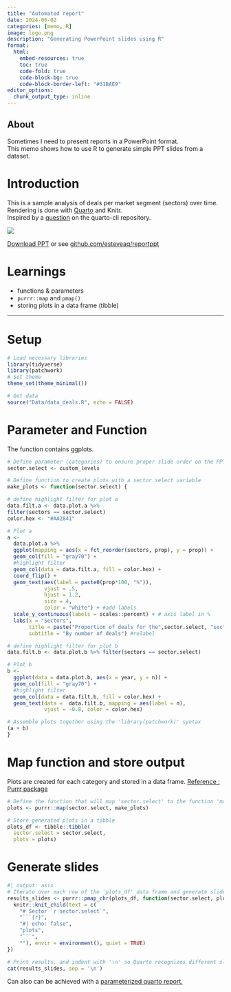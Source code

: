 ```yaml
---
title: "Automated report"
date: 2024-06-02
categories: [memo, R]
image: logo.png
description: "Generating PowerPoint slides using R"
format:
  html:
    embed-resources: true
    toc: true
    code-fold: true
    code-block-bg: true
    code-block-border-left: "#31BAE9"
editor_options: 
  chunk_output_type: inline
---
```


::: callout-note
## About

Sometimes I need to present reports in a PowerPoint format.\
This memo shows how to use R to generate simple PPT slides from a dataset.\
:::

# Introduction

This is a sample analysis of deals per market segment (sectors) over time.\
Rendering is done with [Quarto](https://quarto.org/docs/presentations/powerpoint.html) and Knitr.\
Inspired by a [question](https://github.com/quarto-dev/quarto-cli/discussions/2403) on the quarto-cli repository.\

![](logo.png)

[Download PPT](https://github.com/esteveaq/reportppt/raw/main/docs/Report.pptx) or see [github.com/esteveaq/reportppt](https://github.com/esteveaq/reportppt)

# Learnings

-   functions & parameters
-   `purrr::map` and `pmap()`
-   storing plots in a data frame (tibble)
\

-----------------------------------------------

# Setup

``` r
# Load necessary libraries
library(tidyverse)
library(patchwork)
# Set theme
theme_set(theme_minimal())

# Get data 
source("Data/data_deals.R", echo = FALSE)
```

# Parameter and Function

The function contains ggplots.

``` r
# Define parameter (categories) to ensure proper slide order on the PPT file
sector.select <- custom_levels

# Define function to create plots with a sector.select variable
make_plots <- function(sector.select) {

# define highlight filter for plot a
data.filt.a <- data.plot.a %>% 
filter(sectors == sector.select)
color.hex <- "#AA2841"

# Plot a
a <-  
  data.plot.a %>% 
  ggplot(mapping = aes(x = fct_reorder(sectors, prop), y = prop)) +
  geom_col(fill = "gray70") +
  #highlight filter
  geom_col(data = data.filt.a, fill = color.hex) + 
  coord_flip() +
  geom_text(aes(label = paste0(prop*100, "%")), 
            vjust = .5,
            hjust = 1.2,
            size = 4,
            color = "white") + #add labels
  scale_y_continuous(labels = scales::percent) + # axis label in %
  labs(x = "Sectors",
       title = paste("Proportion of deals for the",sector.select, "sector"), 
       subtitle = "By number of deals") #relabel 

# define highlight filter for plot b
data.filt.b <- data.plot.b %>% filter(sectors == sector.select)

# Plot b
b <-
  ggplot(data = data.plot.b, aes(x = year, y = n)) +
  geom_col(fill = "gray70") + 
  #highlight filter
  geom_col(data = data.filt.b, fill = color.hex) +
  geom_text(data =  data.filt.b, mapping = aes(label = n), 
            vjust = -0.8, color = color.hex) 

# Assemble plots together using the 'library(patchwork)' syntax
(a + b)
}
```

# Map function and store output

Plots are created for each category and stored in a data frame. [Reference : Purrr package](https://purrr.tidyverse.org/index.html)

``` r
# Define the function that will map 'sector.select' to the function 'make_plots'
plots <- purrr::map(sector.select, make_plots)

# Store generated plots in a tibble 
plots_df <- tibble::tibble(
  sector.select = sector.select,
  plots = plots)
```

# Generate slides

``` r
#| output: asis
# Iterate over each row of the 'plots_df' data frame and generate slides using knitr (the markdown function that will generate actual PPT slides)
results_slides <- purrr::pmap_chr(plots_df, function(sector.select, plots) {
  knitr::knit_child(text = c(
    "# Sector `r sector.select`",
    "```{r}",
    "#| echo: false",
    "plots",
    "```",
    ""), envir = environment(), quiet = TRUE)
})

# Print results, and indent with '\n' so Quarto recognizes different slides
cat(results_slides, sep = '\n')
```

::: callout-tip
Can also can be achieved with a [parameterized quarto report.](https://bookdown.org/yihui/rmarkdown/parameterized-reports.html)
:::
